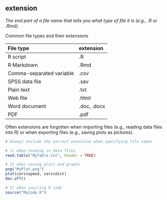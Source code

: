 ## extension

<dfn>The end part of a file name that tells you what type of file it is (e.g., .R or .Rmd).</dfn>

Common file types and their extensions

| File type                 | extension   |
|:--------------------------|:------------|
| R script                  | .R          |
| R Markdown                | .Rmd        |
| Comma-separated variable  | .csv        |
| SPSS data file            | .sav        |
| Plain text                | .txt        |
| Web file                  | .html       |
| Word document             | .doc, .docx |
| PDF                       | .pdf        |

Often extensions are forgotten when importing files (e.g., reading data files into R) or when exporting files (e.g., saving plots as pictures). 

```r
# Always include the correct extension when specifying file names 

# 1) when reading in data files
read.table("MyTable.txt", header = TRUE)

# 2) when saving plots and graphs
png("MyPlot.png")
plot(cars$speed, cars$dist)
dev.off()

# 3) when sourcing R code
source("MyCode.R")
```
